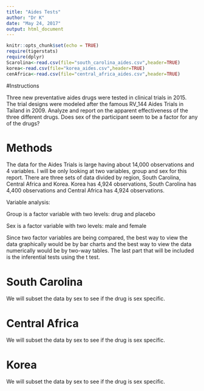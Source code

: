 ```yaml
---
title: "Aides Tests"
author: "Dr K"
date: "May 24, 2017"
output: html_document
---
```


```r
knitr::opts_chunk$set(echo = TRUE)
require(tigerstats)
require(dplyr)
Scarolina<-read.csv(file="south_carolina_aides.csv",header=TRUE)
korea<-read.csv(file="korea_aides.csv",header=TRUE)
cenAfrica<-read.csv(file="central_africa_aides.csv",header=TRUE)
```

#Instructions

Three new preventative aides drugs were tested in clinical trials in 2015. The trial designs were modeled after the famous RV_144 Aides Trials in Tailand in 2009.  Analyze and report on the apparent effectiveness of the three different drugs. Does sex of the participant seem to be a factor for any of the drugs?

# Methods 

The data for the Aides Trials is large having about 14,000 observations and 4 variables. I will be only looking at two variables, group and sex for this report. There are three sets of data divided by region, South Carolina, Central Africa and Korea. Korea has 4,924 observations, South Carolina has 4,400 observations and Central Africa has 4,924 observations. 

Variable analysis: 

Group is a factor variable with two levels: drug and placebo

Sex is a factor variable with two levels: male and female 


Since two factor variables are being compared, the best way to view the data graphically would be by bar charts and the best way to view the data numerically would be by two-way tables. The last part that will be included is the inferential tests using the t test. 

# South Carolina

We will subset the data by sex to see if the drug is sex specific.


# Central Africa

We will subset the data by sex to see if the drug is sex specific.



# Korea

We will subset the data by sex to see if the drug is sex specific.






